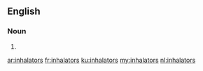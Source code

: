 ==English==

===Noun===
{{head|en|plural}}

# {{plural of|inhalator|lang=en|nocat=1}}

[[ar:inhalators]]
[[fr:inhalators]]
[[ku:inhalators]]
[[my:inhalators]]
[[nl:inhalators]]